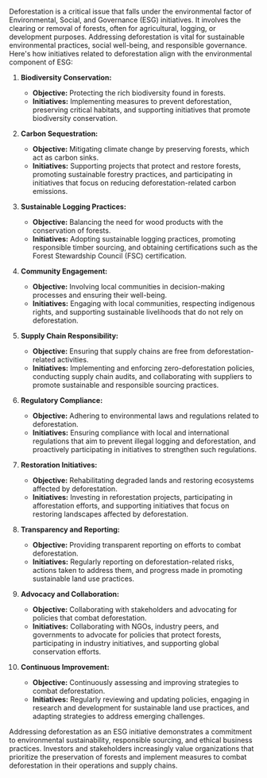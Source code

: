 Deforestation is a critical issue that falls under the environmental factor of Environmental, Social, and Governance (ESG) initiatives. It involves the clearing or removal of forests, often for agricultural, logging, or development purposes. Addressing deforestation is vital for sustainable environmental practices, social well-being, and responsible governance. Here's how initiatives related to deforestation align with the environmental component of ESG:

1. **Biodiversity Conservation:**
   - **Objective:** Protecting the rich biodiversity found in forests.
   - **Initiatives:** Implementing measures to prevent deforestation, preserving critical habitats, and supporting initiatives that promote biodiversity conservation.

2. **Carbon Sequestration:**
   - **Objective:** Mitigating climate change by preserving forests, which act as carbon sinks.
   - **Initiatives:** Supporting projects that protect and restore forests, promoting sustainable forestry practices, and participating in initiatives that focus on reducing deforestation-related carbon emissions.

3. **Sustainable Logging Practices:**
   - **Objective:** Balancing the need for wood products with the conservation of forests.
   - **Initiatives:** Adopting sustainable logging practices, promoting responsible timber sourcing, and obtaining certifications such as the Forest Stewardship Council (FSC) certification.

4. **Community Engagement:**
   - **Objective:** Involving local communities in decision-making processes and ensuring their well-being.
   - **Initiatives:** Engaging with local communities, respecting indigenous rights, and supporting sustainable livelihoods that do not rely on deforestation.

5. **Supply Chain Responsibility:**
   - **Objective:** Ensuring that supply chains are free from deforestation-related activities.
   - **Initiatives:** Implementing and enforcing zero-deforestation policies, conducting supply chain audits, and collaborating with suppliers to promote sustainable and responsible sourcing practices.

6. **Regulatory Compliance:**
   - **Objective:** Adhering to environmental laws and regulations related to deforestation.
   - **Initiatives:** Ensuring compliance with local and international regulations that aim to prevent illegal logging and deforestation, and proactively participating in initiatives to strengthen such regulations.

7. **Restoration Initiatives:**
   - **Objective:** Rehabilitating degraded lands and restoring ecosystems affected by deforestation.
   - **Initiatives:** Investing in reforestation projects, participating in afforestation efforts, and supporting initiatives that focus on restoring landscapes affected by deforestation.

8. **Transparency and Reporting:**
   - **Objective:** Providing transparent reporting on efforts to combat deforestation.
   - **Initiatives:** Regularly reporting on deforestation-related risks, actions taken to address them, and progress made in promoting sustainable land use practices.

9. **Advocacy and Collaboration:**
   - **Objective:** Collaborating with stakeholders and advocating for policies that combat deforestation.
   - **Initiatives:** Collaborating with NGOs, industry peers, and governments to advocate for policies that protect forests, participating in industry initiatives, and supporting global conservation efforts.

10. **Continuous Improvement:**
    - **Objective:** Continuously assessing and improving strategies to combat deforestation.
    - **Initiatives:** Regularly reviewing and updating policies, engaging in research and development for sustainable land use practices, and adapting strategies to address emerging challenges.

Addressing deforestation as an ESG initiative demonstrates a commitment to environmental sustainability, responsible sourcing, and ethical business practices. Investors and stakeholders increasingly value organizations that prioritize the preservation of forests and implement measures to combat deforestation in their operations and supply chains.
